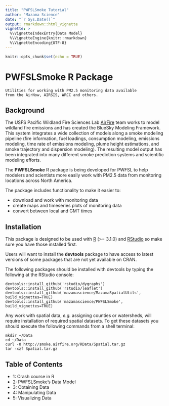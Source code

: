 ```yaml
---
title: "PWFSLSmoke Tutorial"
author: "Mazama Science"
date: "`r Sys.Date()`"
output: rmarkdown::html_vignette
vignette: >
  %\VignetteIndexEntry{Data Model}
  %\VignetteEngine{knitr::rmarkdown}
  %\VignetteEncoding{UTF-8}
---
```


```r
knitr::opts_chunk$set(echo = TRUE)
```

# PWFSLSmoke R Package

```
Utilities for working with PM2.5 monitoring data available
from the AirNow, AIRSIS, WRCC and others.
```

## Background

The USFS Pacific Wildland Fire Sciences Lab [AirFire](http://www.airfire.org) team works
to model wildland fire emissions and has created the BlueSky Modeling Framework. This
system  integrates a wide collection of models along a smoke modeling pipeline (fire 
information, fuel loadings, consumption modeling, emissions modeling, time rate of 
emissions modeling, plume height estimations, and smoke trajectory and dispersion 
modeling). The resulting model output has been integrated into many different smoke 
prediction systems and scientific modeling efforts.

The **PWFSLSmoke** R package is being developed for PWFSL to help modelers and scientists
more easily work with PM2.5 data from monitoring locations across North America.

The package includes functionality to make it easier to:

 * download and work with monitoring data
 * create maps and timeseries plots of monitoring data
 * convert between local and GMT times

## Installation

This package is designed to be used with [R](https://cran.r-project.org) (>= 3.1.0) and
[RStudio](http://rstudio.com) so make sure you have those installed first.

Users will want to install the **devtools** package to have access to latest versions
of some packages that are not yet available on CRAN.

The following packages should be installed with devtools by typing the following at the RStudio console:

```
devtools::install_github('rstudio/dygraphs')
devtools::install_github('rstudio/leaflet')
devtools::install_github('mazamascience/MazamaSpatialUtils', build_vignettes=TRUE)
devtools::install_github('mazamascience/PWFSLSmoke', build_vignettes=TRUE)
```

Any work with spatial data, *e.g.* assigning counties or watersheds, will require installation of required
spatial datasets. To get these datasets you should execute the following commands from a shell terminal:

```
mkdir ~/Data
cd ~/Data
curl -O http://smoke.airfire.org/RData/Spatial.tar.gz
tar -xzf Spatial.tar.gz
```

## Table of Contents

* 1: Crash course in R
* 2: PWFSLSmoke's Data Model
* 3: Obtaining Data
* 4: Manipulating Data
* 5: Visualizing Data
